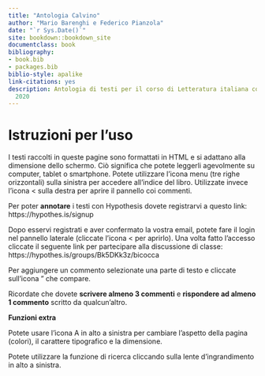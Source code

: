 ```yaml
--- 
title: "Antologia Calvino"
author: "Mario Barenghi e Federico Pianzola"
date: "`r Sys.Date()`"
site: bookdown::bookdown_site
documentclass: book
bibliography:
- book.bib
- packages.bib
biblio-style: apalike
link-citations: yes
description: Antologia di testi per il corso di Letteratura italiana contemporanea
  2020
---
```


# Istruzioni per l'uso {-}

I testi raccolti in queste pagine sono formattati in HTML e si adattano alla dimensione dello schermo. Ciò significa che potete leggerli agevolmente su computer, tablet o smartphone. Potete utilizzare l’icona menu (tre righe orizzontali) sulla sinistra per accedere all’indice del libro. Utilizzate invece l’icona < sulla destra per aprire il pannello coi commenti.

Per poter **annotare** i testi con Hypothesis dovete registrarvi a questo link: https://hypothes.is/signup 

Dopo esservi registrati e aver confermato la vostra email, potete fare il login nel pannello laterale (cliccate l’icona < per aprirlo). Una volta fatto l’accesso cliccate il seguente link per partecipare alla discussione di classe: https://hypothes.is/groups/Bk5DKk3z/bicocca

Per aggiungere un commento selezionate una parte di testo e cliccate sull’icona " che compare.

Ricordate che dovete **scrivere almeno 3 commenti** e **rispondere ad almeno 1 commento** scritto da qualcun’altro.

**Funzioni extra**

Potete usare l’icona A in alto a sinistra per cambiare l’aspetto della pagina (colori), il carattere tipografico e la dimensione.

Potete utilizzare la funzione di ricerca cliccando sulla lente d’ingrandimento in alto a sinistra.